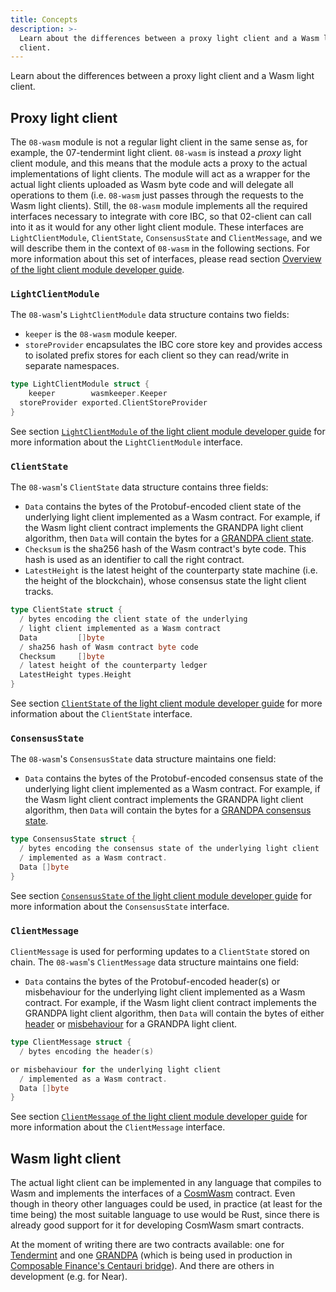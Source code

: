 ```yaml
---
title: Concepts
description: >-
  Learn about the differences between a proxy light client and a Wasm light
  client.
---
```


Learn about the differences between a proxy light client and a Wasm light client.

## Proxy light client

The `08-wasm` module is not a regular light client in the same sense as, for example, the 07-tendermint light client. `08-wasm` is instead a _proxy_ light client module, and this means that the module acts a proxy to the actual implementations of light clients. The module will act as a wrapper for the actual light clients uploaded as Wasm byte code and will delegate all operations to them (i.e. `08-wasm` just passes through the requests to the Wasm light clients). Still, the `08-wasm` module implements all the required interfaces necessary to integrate with core IBC, so that 02-client can call into it as it would for any other light client module. These interfaces are `LightClientModule`, `ClientState`, `ConsensusState` and `ClientMessage`, and we will describe them in the context of `08-wasm` in the following sections. For more information about this set of interfaces, please read section [Overview of the light client module developer guide](/ibc/v10.1.x/light-clients/developer-guide/overview#overview).

### `LightClientModule`

The `08-wasm`'s `LightClientModule` data structure contains two fields:

- `keeper` is the `08-wasm` module keeper.
- `storeProvider` encapsulates the IBC core store key and provides access to isolated prefix stores for each client so they can read/write in separate namespaces.

```go
type LightClientModule struct {
    keeper        wasmkeeper.Keeper
  storeProvider exported.ClientStoreProvider
}
```

See section [`LightClientModule` of the light client module developer guide](/ibc/v10.1.x/light-clients/developer-guide/overview#lightclientmodule) for more information about the `LightClientModule` interface.

### `ClientState`

The `08-wasm`'s `ClientState` data structure contains three fields:

- `Data` contains the bytes of the Protobuf-encoded client state of the underlying light client implemented as a Wasm contract. For example, if the Wasm light client contract implements the GRANDPA light client algorithm, then `Data` will contain the bytes for a [GRANDPA client state](https://github.com/ComposableFi/composable-ibc/blob/02ce69e2843e7986febdcf795f69a757ce569272/light-clients/ics10-grandpa/src/proto/grandpa.proto#L35-L60).
- `Checksum` is the sha256 hash of the Wasm contract's byte code. This hash is used as an identifier to call the right contract.
- `LatestHeight` is the latest height of the counterparty state machine (i.e. the height of the blockchain), whose consensus state the light client tracks.

```go
type ClientState struct {
  / bytes encoding the client state of the underlying
  / light client implemented as a Wasm contract
  Data         []byte
  / sha256 hash of Wasm contract byte code
  Checksum     []byte
  / latest height of the counterparty ledger
  LatestHeight types.Height
}
```

See section [`ClientState` of the light client module developer guide](/ibc/v10.1.x/light-clients/developer-guide/overview#clientstate) for more information about the `ClientState` interface.

### `ConsensusState`

The `08-wasm`'s `ConsensusState` data structure maintains one field:

- `Data` contains the bytes of the Protobuf-encoded consensus state of the underlying light client implemented as a Wasm contract. For example, if the Wasm light client contract implements the GRANDPA light client algorithm, then `Data` will contain the bytes for a [GRANDPA consensus state](https://github.com/ComposableFi/composable-ibc/blob/02ce69e2843e7986febdcf795f69a757ce569272/light-clients/ics10-grandpa/src/proto/grandpa.proto#L87-L94).

```go
type ConsensusState struct {
  / bytes encoding the consensus state of the underlying light client
  / implemented as a Wasm contract.
  Data []byte
}
```

See section [`ConsensusState` of the light client module developer guide](/ibc/v10.1.x/light-clients/developer-guide/overview#consensusstate) for more information about the `ConsensusState` interface.

### `ClientMessage`

`ClientMessage` is used for performing updates to a `ClientState` stored on chain. The `08-wasm`'s `ClientMessage` data structure maintains one field:

- `Data` contains the bytes of the Protobuf-encoded header(s) or misbehaviour for the underlying light client implemented as a Wasm contract. For example, if the Wasm light client contract implements the GRANDPA light client algorithm, then `Data` will contain the bytes of either [header](https://github.com/ComposableFi/composable-ibc/blob/02ce69e2843e7986febdcf795f69a757ce569272/light-clients/ics10-grandpa/src/proto/grandpa.proto#L96-L104) or [misbehaviour](https://github.com/ComposableFi/composable-ibc/blob/02ce69e2843e7986febdcf795f69a757ce569272/light-clients/ics10-grandpa/src/proto/grandpa.proto#L106-L112) for a GRANDPA light client.

```go
type ClientMessage struct {
  / bytes encoding the header(s)

or misbehaviour for the underlying light client
  / implemented as a Wasm contract.
  Data []byte
}
```

See section [`ClientMessage` of the light client module developer guide](/ibc/v10.1.x/light-clients/developer-guide/overview#clientmessage) for more information about the `ClientMessage` interface.

## Wasm light client

The actual light client can be implemented in any language that compiles to Wasm and implements the interfaces of a [CosmWasm](https://docs.cosmwasm.com/docs/) contract. Even though in theory other languages could be used, in practice (at least for the time being) the most suitable language to use would be Rust, since there is already good support for it for developing CosmWasm smart contracts.

At the moment of writing there are two contracts available: one for [Tendermint](https://github.com/ComposableFi/composable-ibc/tree/master/light-clients/ics07-tendermint-cw) and one [GRANDPA](https://github.com/ComposableFi/composable-ibc/tree/master/light-clients/ics10-grandpa-cw) (which is being used in production in [Composable Finance's Centauri bridge](https://github.com/ComposableFi/composable-ibc)). And there are others in development (e.g. for Near).
